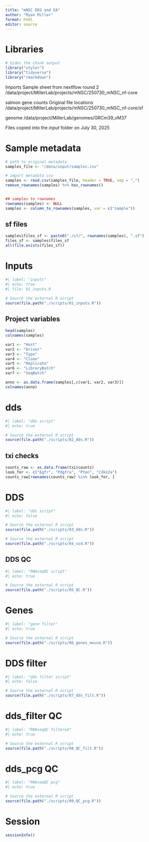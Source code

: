 ```yaml
---
title: "mNSC DEG and EA"
author: "Ryan Miller"
format: html
editor: source
---
```


# Libraries

```r
# hides the chunk output
library("styler")
library("tidyverse")
library("rmarkdown")
```

Imports
Sample sheet from nextflow round 2 /data/project/MillerLab/projects/mNSC/250730_mNSC_nf-core

salmon gene counts
Original file locations
/data/project/MillerLab/projects/mNSC/250730_mNSC_nf-core/sf

genome
/data/project/MillerLab/genomes/GRCm39_vM37

Files copied into the *input* folder on July 30, 2025

# Sample metadata
```r
# path to original metadata
samples_file <- "/data/input/samples.csv"

# import metadata csv
samples <- read.csv(samples_file, header = TRUE, sep = ",")
remove_rownames(samples) %>% has_rownames()


## samples to rownames
rownames(samples) <- NULL
samples <- column_to_rownames(samples, var = c("sample"))
```

## sf files
```r
samples$files_sf <- paste0("./sf/", rownames(samples), ".sf")
files_sf <- samples$files_sf
all(file.exists(files_sf))
```

# Inputs
```r
#| label: "inputs"
#| echo: true
#| file: 01_inputs.R

# Source the external R script
source(file.path("./scripts/01_inputs.R")) 
```

## Project variables
```r
head(samples)
colnames(samples)

var1 <- "Host"
var2 <- "Driver"
var3 <- "Type"
var4 <- "Clone"
var5 <- "Replicate"
var6 <- "LibraryBatch"
var7 <- "SeqBatch"

anno <- as.data.frame(samples[,c(var1, var2, var3)])
colnames(anno)
```

# dds
```r
#| label: "dds script"
#| echo: true

# Source the external R script
source(file.path("./scripts/02_dds.R")) 
```

## txi checks
```r
counts_raw <- as.data.frame(txi$counts)
look_for <- c("Egfr", "Pdgfra", "Pten", "Cdkn2a")
counts_raw[rownames(counts_raw) %in% look_for, ]
```
# DDS
```r
#| label: "dds script"
#| echo: false

# Source the external R script
source(file.path("./scripts/03_dds.R"))

# Source the external R script
source(file.path("./scripts/04_vsd.R"))
```

## DDS QC
```r
#| label: "RNAseqQC script"
#| echo: true

# Source the external R script
source(file.path("./scripts/05_QC.R")) 
```

# Genes
```r
#| label: "gene filter"
#| echo: true

# Source the external R script
source(file.path("./scripts/06_genes_mouse.R")) 
```

# DDS filter
```r
#| label: "dds filter script"
#| echo: false

# Source the external R script
source(file.path("./scripts/07_dds_filt.R"))
```

# dds_filter QC
```r
#| label: "RNAseqQC filtered"
#| echo: true

# Source the external R script
source(file.path("./scripts/08_QC_filt.R")) 
```

# dds_pcg QC
```r
#| label: "RNAseqQC pcg"
#| echo: true

# Source the external R script
source(file.path("./scripts/09_QC_pcg.R")) 
```

# Session
```r
sessionInfo()
```